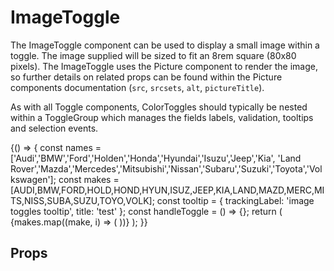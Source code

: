 


<Meta title="Components/ButtonGroup/ToggleButtons/Image" component={Image} />

# ImageToggle

The ImageToggle component can be used to display a small image within a toggle. The image supplied will be sized to fit an
8rem square (80x80 pixels). The ImageToggle uses the Picture component to render the image, so further details on related
props can be found within the <LinkTo kind="components-picture--picture">Picture components documentation</LinkTo> (`src`, `srcsets`, `alt`, `pictureTitle`).

As with all Toggle components, ColorToggles should typically be nested within a <LinkTo kind="components-toggles-togglegroup--togglegroup">ToggleGroup</LinkTo> which manages the fields labels,
validation, tooltips and selection events.

<Preview>
  <Story name="toggles with images">
  {() => {
    const names = ['Audi','BMW','Ford','Holden','Honda','Hyundai','Isuzu','Jeep','Kia',
      'Land Rover','Mazda','Mercedes','Mitsubishi','Nissan','Subaru','Suzuki','Toyota','Volkswagen'];
    const makes = [AUDI,BMW,FORD,HOLD,HOND,HYUN,ISUZ,JEEP,KIA,LAND,MAZD,MERC,MITS,NISS,SUBA,SUZU,TOYO,VOLK];
    const tooltip = {
      trackingLabel: 'image toggles tooltip',
      title: 'test'
    };
    const handleToggle = () => {};
    return (
      <Container>
        <ToggleGroup label="Images" name="toggleGroupC" tooltip={tooltip} handleToggle={handleToggle}>
          {makes.map((make, i) => (
            <ImageToggle value={i} trackingLabel={names[i]} key={`toggle-${names[i]}`} title={names[i]} src={make} alt={`${names[i]} logo`} title={names[i]} />
          ))}
        </ToggleGroup>
      </Container>
    );
  }}
  </Story>
</Preview>

## Props
<Props of={ImageToggle} />

